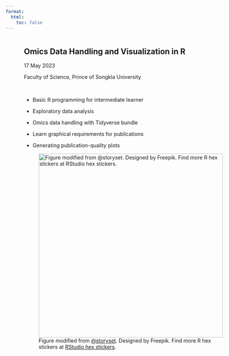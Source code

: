 ```yaml
---
format:
  html:
    toc: false
---
```


::: column-page
::: {style="padding-left: 50px; padding-right: 50px; display: inline-block;"}
::: {layout-ncol="2"}
::: {style="text-align: left;"}
# Omics Data Handling and Visualization in R

17 May 2023

Faculty of Science, Prince of Songkla University

 

-   Basic R programming for intermediate learner

-   Exploratory data analysis

-   Omics data handling with Tidyverse bundle

-   Learn graphical requirements for publications

-   Generating publication-quality plots
:::

::: {style="text-align: left;"}
![Figure modified from [\@storyset](https://www.freepik.com/author/stories). Designed by Freepik. Find more R hex stickers at [RStudio hex stickers](https://github.com/rstudio/hex-stickers).](/img/web_homepage.png){style="align: right;" width="500"}
:::
:::
:::
:::
